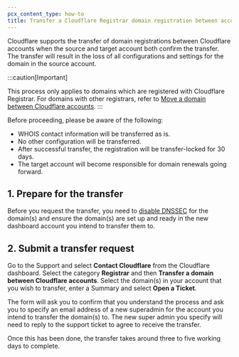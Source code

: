 ```yaml
---
pcx_content_type: how-to
title: Transfer a Cloudflare Registrar domain registration between accounts
---
```


Cloudflare supports the transfer of domain registrations between Cloudflare accounts when the source and target account both confirm the transfer. The transfer will result in the loss of all configurations and settings for the domain in the source account.

:::caution[Important]

This process only applies to domains which are registered with Cloudflare Registrar. For domains with other registrars, refer to [Move a domain between Cloudflare accounts](/fundamentals/setup/manage-domains/move-domain/).
:::

Before proceeding, please be aware of the following:

* WHOIS contact information will be transferred as is.
* No other configuration will be transferred.
* After successful transfer, the registration will be transfer-locked for 30 days.
* The target account will become responsible for domain renewals going forward.

## 1. Prepare for the transfer

Before you request the transfer, you need to [disable DNSSEC](/dns/dnssec/#disable-dnssec) for the domain(s) and ensure the domain(s) are set up and ready in the new dashboard account you intend to transfer them to.

## 2. Submit a transfer request

Go to the Support and select **Contact Cloudflare** from the Cloudflare dashboard. Select the category **Registrar** and then **Transfer a domain between Cloudflare accounts**. Select the domain(s) in your account that you wish to transfer, enter a Summary and select **Open a Ticket**. 

The form will ask you to confirm that you understand the process and ask you to specify an email address of a new superadmin for the account you intend to transfer the domain(s) to. The new super admin you specify will need to reply to the support ticket to agree to receive the transfer.

Once this has been done, the transfer takes around three to five working days to complete.
